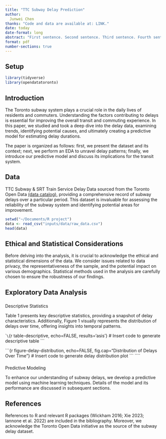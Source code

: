 ```yaml
---
title: "TTC Subway Delay Prediction"
author: 
  Junwei Chen
thanks: "Code and data are available at: LINK."
date: today
date-format: long
abstract: "First sentence. Second sentence. Third sentence. Fourth sentence."
format: pdf
number-sections: true
---
```


## Setup

```r
library(tidyverse)
library(opendatatoronto)
```

## Introduction

The Toronto subway system plays a crucial role in the daily lives of residents and commuters. Understanding the factors contributing to delays is essential for improving the overall transit and commuting experience. In this paper, we studied and took a deep dive into the delay data, examining trends, identifying potential causes, and ultimately creating a predictive model for estimating delay durations.

The paper is organized as follows: first, we present the dataset and its context; next, we perform an EDA to unravel delay patterns; finally, we introduce our predictive model and discuss its implications for the transit system.

## Data

TTC Subway & SRT Train Service Delay Data sourced from the Toronto Open Data [(data catalog)](https://open.toronto.ca/dataset/ttc-subway-delay-data/), providing a comprehensive record of subway delays over a particular period. This dataset is invaluable for assessing the reliability of the subway system and identifying potential areas for improvement.

```r
setwd("~/Documents/R project")
data <- read_csv("inputs/data/raw_data.csv")
head(data)
```

## Ethical and Statistical Considerations

Before delving into the analysis, it is crucial to acknowledge the ethical and statistical dimensions of the data. We consider issues related to data privacy, the representativeness of the sample, and the potential impact on various demographics. Statistical methods used in the analysis are carefully chosen to ensure the robustness of our findings.

## Exploratory Data Analysis

### 
Descriptive Statistics

Table 1 presents key descriptive statistics, providing a snapshot of delay characteristics. Additionally, Figure 1 visually represents the distribution of delays over time, offering insights into temporal patterns.

```` \```{r table-descriptive, echo=FALSE, results='asis'}
# Insert code to generate descriptive table
\```

\```{r figure-delay-distribution, echo=FALSE, fig.cap="Distribution of Delays Over Time"}
# Insert code to generate delay distribution plot
\``` ````

### 
Predictive Modeling

To enhance our understanding of subway delays, we develop a predictive model using machine learning techniques. Details of the model and its performance are discussed in subsequent sections.

## References

References to R and relevant R packages (Wickham 2016; Xie 2023; Iannone et al. 2022) are included in the bibliography. Moreover, we acknowledge the Toronto Open Data initiative as the source of the subway delay dataset.
